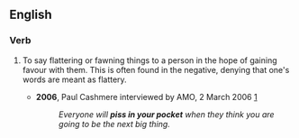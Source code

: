 ==English==

===Verb===
{{infl|en|verb}}

# {{context|AU|slang}} To say flattering or fawning things to a person in the hope of gaining favour with them.  This is often found in the negative, denying that one's words are meant as flattery.
#* '''2006''', Paul Cashmere interviewed by AMO, 2 March 2006 [http://www.amo.org.au/interview.asp?id=1122]
#*: ''Everyone will '''piss in your pocket''' when they think you are going to be the next big thing.''
{{count page|[[Wiktionary:Page count]]}}